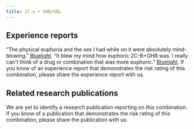 ---
title: 2C-x + GHB/GBL
---

## Experience reports

“The physical euphoria and the sex I had while on it were absolutely mind-blowing.” [Bluelight](https://bluelight.org/xf/threads/combo-subthread-2c-b-other.398835/page-4).
“It blew my mind how euphoric 2C-B+GHB was. I really can't think of a drug or combination that was more euphoric.” [Bluelight](https://bluelight.org/xf/threads/combo-subthread-2c-b-other.398835/page-4).
If you know of an experience report that demonstrates the risk rating of this combination, please share the experience report with us.


## Related research publications

We are yet to identify a research publication reporting on this combination. If you know of a publication that demonstrates the risk rating of this combination, please share the publication with us.
